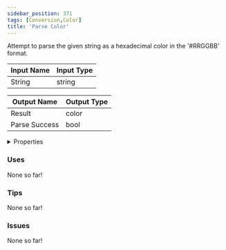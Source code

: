 ```yaml
---
sidebar_position: 371
tags: [Conversion,Color]
title: 'Parse Color'
---
```


Attempt to parse the given string as a hexadecimal color in the '#RRGGBB' format.




<EsbSvg />

| Input Name | Input Type |
|-----------|-----------|
| String | string |

| Output Name | Output Type |
|-----------|-----------|
| Result | color |
| Parse Success | bool |


<details>
  <summary>Properties</summary>
  <div>
    <div>
    <table>
      <thead>
        <tr>
          <th>Is beta required?</th>
          <th>❌</th>
        </tr>
        <tr>
          <th>Is this chip a trolling risk?</th>
          <th>❌</th>
        </tr>
        <tr>
          <th>Is this chip a role assignment risk?</th>
          <th>❌</th>
        </tr>
        <tr>
          <th>Chip UUID</th>
          <th>7a36c4b7-fb89-4ddc-a3b2-bff8597f7b17</th>
        </tr>
      </thead>
    </table>
    </div>
  </div>
</details>

### Uses

None so far!

### Tips

None so far!

### Issues

None so far!